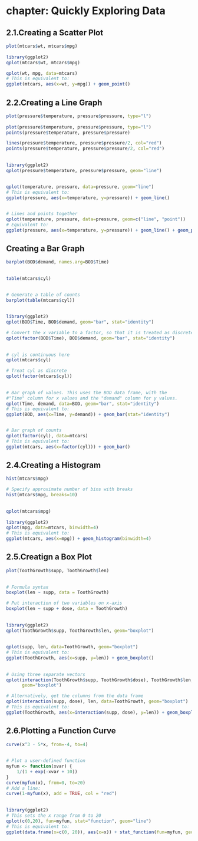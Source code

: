 # chapter: Quickly Exploring Data
## 2.1.Creating a Scatter Plot
```r
plot(mtcars$wt, mtcars$mpg)
    
library(ggplot2)
qplot(mtcars$wt, mtcars$mpg)

qplot(wt, mpg, data=mtcars)
# This is equivalent to:
ggplot(mtcars, aes(x=wt, y=mpg)) + geom_point()
```    
## 2.2.Creating a Line Graph
```r
plot(pressure$temperature, pressure$pressure, type="l")
    
plot(pressure$temperature, pressure$pressure, type="l")
points(pressure$temperature, pressure$pressure)

lines(pressure$temperature, pressure$pressure/2, col="red")
points(pressure$temperature, pressure$pressure/2, col="red")
    
    
library(ggplot2)
qplot(pressure$temperature, pressure$pressure, geom="line")
    
    
qplot(temperature, pressure, data=pressure, geom="line")
# This is equivalent to:
ggplot(pressure, aes(x=temperature, y=pressure)) + geom_line()


# Lines and points together
qplot(temperature, pressure, data=pressure, geom=c("line", "point"))
# Equivalent to:
ggplot(pressure, aes(x=temperature, y=pressure)) + geom_line() + geom_point()
```
## Creating a Bar Graph
```r
barplot(BOD$demand, names.arg=BOD$Time)
    
    
table(mtcars$cyl)

    
# Generate a table of counts
barplot(table(mtcars$cyl))
    
    
library(ggplot2)
qplot(BOD$Time, BOD$demand, geom="bar", stat="identity")

# Convert the x variable to a factor, so that it is treated as discrete
qplot(factor(BOD$Time), BOD$demand, geom="bar", stat="identity")
    
    
# cyl is continuous here
qplot(mtcars$cyl)

# Treat cyl as discrete
qplot(factor(mtcars$cyl))
    
    
# Bar graph of values. This uses the BOD data frame, with the 
#"Time" column for x values and the "demand" column for y values.
qplot(Time, demand, data=BOD, geom="bar", stat="identity")
# This is equivalent to:
ggplot(BOD, aes(x=Time, y=demand)) + geom_bar(stat="identity")


# Bar graph of counts
qplot(factor(cyl), data=mtcars)
# This is equivalent to:
ggplot(mtcars, aes(x=factor(cyl))) + geom_bar()
```    
## 2.4.Creating a Histogram
```r
hist(mtcars$mpg)

# Specify approximate number of bins with breaks
hist(mtcars$mpg, breaks=10)
    
    
qplot(mtcars$mpg)
    
library(ggplot2)
qplot(mpg, data=mtcars, binwidth=4)
# This is equivalent to:
ggplot(mtcars, aes(x=mpg)) + geom_histogram(binwidth=4)
```    
## 2.5.Creatign a Box Plot
```r
plot(ToothGrowth$supp, ToothGrowth$len)
    
    
# Formula syntax
boxplot(len ~ supp, data = ToothGrowth)

# Put interaction of two variables on x-axis
boxplot(len ~ supp + dose, data = ToothGrowth)
    
    
library(ggplot2)
qplot(ToothGrowth$supp, ToothGrowth$len, geom="boxplot")
    
    
qplot(supp, len, data=ToothGrowth, geom="boxplot")
# This is equivalent to:
ggplot(ToothGrowth, aes(x=supp, y=len)) + geom_boxplot()
    
    
# Using three separate vectors
qplot(interaction(ToothGrowth$supp, ToothGrowth$dose), ToothGrowth$len,
      geom="boxplot")

# Alternatively, get the columns from the data frame
qplot(interaction(supp, dose), len, data=ToothGrowth, geom="boxplot")
# This is equivalent to:
ggplot(ToothGrowth, aes(x=interaction(supp, dose), y=len)) + geom_boxplot()
```    
## 2.6.Plotting a Function Curve
```r
curve(x^3 - 5*x, from=-4, to=4)
    
    
# Plot a user-defined function
myfun <- function(xvar) {
    1/(1 + exp(-xvar + 10))
}
curve(myfun(x), from=0, to=20)
# Add a line:
curve(1-myfun(x), add = TRUE, col = "red")
    
    
library(ggplot2)
# This sets the x range from 0 to 20
qplot(c(0,20), fun=myfun, stat="function", geom="line")
# This is equivalent to:
ggplot(data.frame(x=c(0, 20)), aes(x=x)) + stat_function(fun=myfun, geom="line")
```

